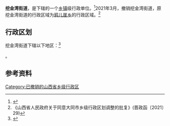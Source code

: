 {{中国乡级行政区|14/02/03/010/000
| 电话区号 = 352
}}

'''挖金湾街道'''，是{{PRC admin/fullname|14/02/03/010/000|3}}下辖的一个[[乡镇|乡镇]]级行政单位。<ref>{{PRC admin/ref sgc|{{PRC admin/parent|14/02/03/010/000}}}}</ref>2021年3月，撤销挖金湾街道，原挖金湾街道的行政区域为[[鸦儿崖乡|鸦儿崖乡]]的行政区域。<ref>《山西省人民政府关于同意大同市乡级行政区划调整的批复》(晋政函〔2021〕29)</ref>

== 行政区划 ==

挖金湾街道下辖以下地区：<ref>{{PRC admin/ref sgc|14/02/03/010/000}}</ref>

{{PRC admin/children|14/02/03/010/000}}。

== 参考资料 ==
{{reflist}}

{{PRC admin/navcat|14/02/03/010/000}}

[[Category:已撤销的山西省乡级行政区|Category:已撤销的山西省乡级行政区]]